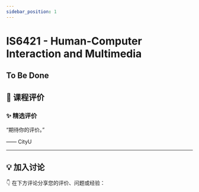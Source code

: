 ```yaml
---
sidebar_position: 1
---
```



# IS6421 - Human-Computer Interaction and Multimedia

## To Be Done

## **💬 课程评价**

### ✨ **精选评价**
<div className={commentStyles.commentBox}>
    <p className={commentStyles.commentText}>
        “期待你的评价。”
    </p>
    <p className={commentStyles.commentAuthor}>—— CityU</p>
</div>

---

## **💡 加入讨论**

👇 在下方评论分享您的评价、问题或经验：
<Utterances />
